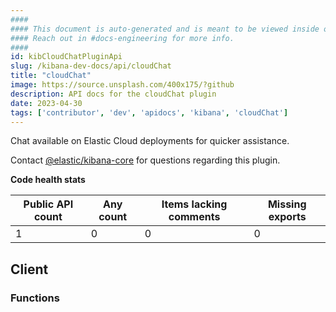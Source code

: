 ```yaml
---
####
#### This document is auto-generated and is meant to be viewed inside our experimental, new docs system.
#### Reach out in #docs-engineering for more info.
####
id: kibCloudChatPluginApi
slug: /kibana-dev-docs/api/cloudChat
title: "cloudChat"
image: https://source.unsplash.com/400x175/?github
description: API docs for the cloudChat plugin
date: 2023-04-30
tags: ['contributor', 'dev', 'apidocs', 'kibana', 'cloudChat']
---
```


Chat available on Elastic Cloud deployments for quicker assistance.

Contact [@elastic/kibana-core](https://github.com/orgs/elastic/teams/kibana-core) for questions regarding this plugin.

**Code health stats**

| Public API count  | Any count | Items lacking comments | Missing exports |
|-------------------|-----------|------------------------|-----------------|
| 1 | 0 | 0 | 0 |

## Client

### Functions
<DocDefinitionList data={cloudChatObj.client.functions}/>

